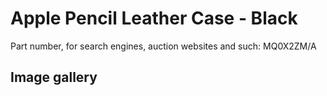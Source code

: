 
# Apple Pencil Leather Case - Black

Part number, for search engines, auction websites and such: MQ0X2ZM/A

## Image gallery

<div style={{ width: "768px" }}>
  <GalleryComponent
    images={[
      {
        original: "/everysource/MQ0X2.webp",
        thumbnail: "/everypreview/MQ0X2.webp",
      },
      {
        original: "/everysource/MQ0X2_AV1.webp",
        thumbnail: "/everypreview/MQ0X2_AV1.webp",
      },
      {
        original: "/everysource/MQ0X2_AV2.webp",
        thumbnail: "/everypreview/MQ0X2_AV2.webp",
      }
    ]}
  />
</div>